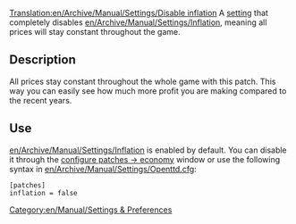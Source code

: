 [[Translation:en/Archive/Manual/Settings/Disable inflation]]
A [[en/Archive/Manual/Settings/Advanced Settings|setting]] that completely disables [[en/Archive/Manual/Settings/Inflation]], meaning all prices will stay constant throughout the game.


== Description ==
All prices stay constant throughout the whole game with this patch. This way you can easily see how much more profit you are making compared to the recent years.


== Use ==
[[en/Archive/Manual/Settings/Inflation]] is enabled by default. You can disable it through the [[en/Archive/Manual/Settings/Configuring patches/Economy|configure patches -> economy]] window or use the following syntax in [[en/Archive/Manual/Settings/Openttd.cfg]]:
<pre>[patches]
inflation = false</pre>

[[Category:en/Manual/Settings & Preferences]]